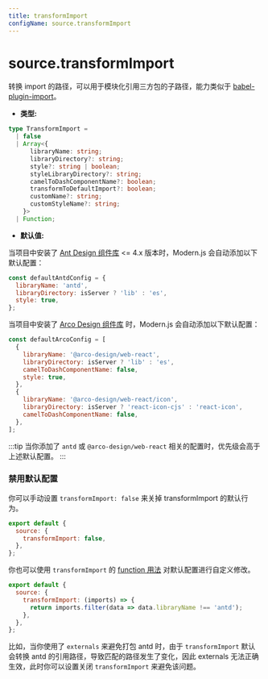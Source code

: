 ```yaml
---
title: transformImport
configName: source.transformImport
---
```


# source.transformImport

转换 import 的路径，可以用于模块化引用三方包的子路径，能力类似于 [babel-plugin-import](https://www.npmjs.com/package/babel-plugin-import)。

- **类型:**

```ts
type TransformImport =
  | false
  | Array<{
      libraryName: string;
      libraryDirectory?: string;
      style?: string | boolean;
      styleLibraryDirectory?: string;
      camelToDashComponentName?: boolean;
      transformToDefaultImport?: boolean;
      customName?: string;
      customStyleName?: string;
    }>
  | Function;
```

- **默认值:**

当项目中安装了 [Ant Design 组件库](https://www.npmjs.com/package/antd) &lt;= 4.x 版本时，Modern.js 会自动添加以下默认配置：

```js
const defaultAntdConfig = {
  libraryName: 'antd',
  libraryDirectory: isServer ? 'lib' : 'es',
  style: true,
};
```

当项目中安装了 [Arco Design 组件库](https://www.npmjs.com/package/@arco-design/web-react) 时，Modern.js 会自动添加以下默认配置：

```js
const defaultArcoConfig = [
  {
    libraryName: '@arco-design/web-react',
    libraryDirectory: isServer ? 'lib' : 'es',
    camelToDashComponentName: false,
    style: true,
  },
  {
    libraryName: '@arco-design/web-react/icon',
    libraryDirectory: isServer ? 'react-icon-cjs' : 'react-icon',
    camelToDashComponentName: false,
  },
];
```

:::tip
当你添加了 `antd` 或 `@arco-design/web-react` 相关的配置时，优先级会高于上述默认配置。
:::


<RsbuildConig />

### 禁用默认配置

你可以手动设置 `transformImport: false` 来关掉 transformImport 的默认行为。

```js
export default {
  source: {
    transformImport: false,
  },
};
```

你也可以使用 `transformImport` 的 [function 用法](https://rsbuild.dev/zh/config/source/transform-import#function-%E7%B1%BB%E5%9E%8B) 对默认配置进行自定义修改。

```js
export default {
  source: {
    transformImport: (imports) => {
      return imports.filter(data => data.libraryName !== 'antd');
    },
  },
};
```

比如，当你使用了 `externals` 来避免打包 antd 时，由于 `transformImport` 默认会转换 antd 的引用路径，导致匹配的路径发生了变化，因此 externals 无法正确生效，此时你可以设置关闭 `transformImport` 来避免该问题。
